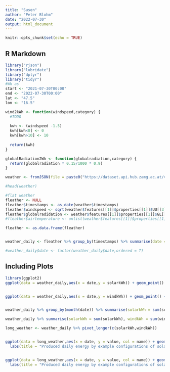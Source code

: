 ```yaml
---
title: "Susen"
author: "Peter Blohm"
date: "2022-07-30"
output: html_document
---
```


```r
knitr::opts_chunk$set(echo = TRUE)
```

## R Markdown

```r

library("rjson")
library("lubridate")
library("dplyr")
library("tidyr")
#Wh as 
start <- "2021-07-30T00:00"
end <- "2022-07-30T00:00"
lat <- "47.5"
lon <- "16.5"

wind2kWh <- function(windspeed,category) {
  #TODO
  
  kwh <- (windspeed -1.5)
  kwh[kwh<0] <- 0
  kwh[kwh>10] <- 10
  
  return(kwh)
}

globalRadiation2Wh <- function(globalradiation,category) {
  return(globalradiation * 0.15/1000 * 0.9)
}

weather <- fromJSON(file = paste0("https://dataset.api.hub.zamg.ac.at/v1/timeseries/historical/inca-v1-1h-1km?parameters=GL,UU,VV,T2M&start=",start,"&end=",end,"&lat=",lat,"&lon=",lon), simplify = T)

#head(weather)

#flat weather
fleather <- NULL
fleather$timestamps <- as_date(weather$timestamps)
fleather$windspeed <- sqrt(weather$features[[1]]$properties[[1]]$UU[[3]]^2 + weather$features[[1]]$properties[[1]]$VV[[3]]^2)
fleather$globalradidation <- weather$features[[1]]$properties[[1]]$GL[[3]]
#fleather$airtemperature <- unlist(weather$features[[1]]$properties[[1]]$T2M[[3]])

fleather <- as.data.frame(fleather)


weather_daily <- fleather %>% group_by(timestamps) %>% summarise(date = as.Date(first(timestamps)), windkWh = 10*sum(wind2kWh(windspeed,"lol")), solarkWh = globalRadiation2Wh(400*sum(globalradidation),"south")) %>% ungroup() %>% mutate(timestamps = NULL, rowtmp = row_number())

#weather_daily$date <- factor(weather_daily$date,ordered = T)
```

## Including Plots

```r

library(ggplot2)
ggplot(data = weather_daily,aes(x = date,y = solarkWh)) + geom_point() + geom_smooth()


ggplot(data = weather_daily,aes(x = date,y = windkWh)) + geom_point() + geom_smooth()


weather_daily %>% group_by(month(date)) %>% summarise(solarkWh = sum(solarkWh),windkWh = sum(windkWh))

weather_daily %>% summarise(solarkWh = sum(solarkWh), windkWh = sum(windkWh))

long_weather <- weather_daily %>% pivot_longer(c(solarkWh,windkWh))


ggplot(data = long_weather,aes(x = date, y = value, col = name)) + geom_point(size = 1) + geom_smooth(size = 1) + ylab("produced daily energy/kWh") +
  labs(title = "Produced daily energy by example configurations of solar and wind parks") + guides(col = guide_legend(title = "Energy Source")) + scale_y_continuous(limit = c(-20,520)) + theme(text = element_text(size = 15)) 



``` 

```r
ggplot(data = long_weather,aes(x = date, y = value, col = name)) + geom_point(size = 3) + geom_smooth(size = 3) + ylab("produced daily energy/kWh") +
  labs(title = "Produced daily energy by example configurations of solar and wind parks") + guides(col = guide_legend(title = "Energy Source")) + scale_y_continuous(limit = c(-20,520)) + theme(text = element_text(size = 20))   
```


